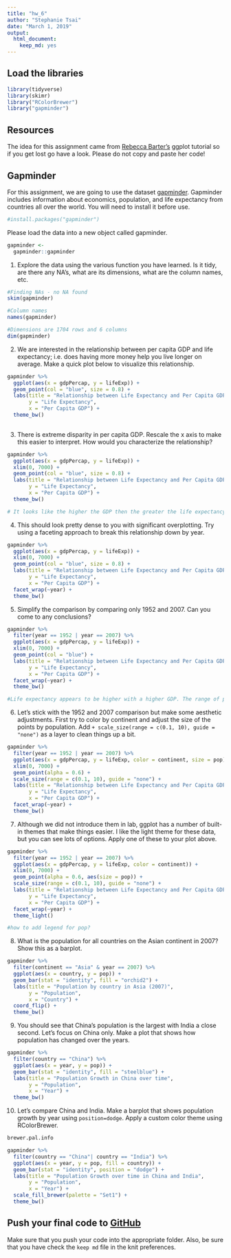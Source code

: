 ```yaml
---
title: "hw_6"
author: "Stephanie Tsai"
date: "March 1, 2019"
output: 
  html_document: 
    keep_md: yes
---
```


## Load the libraries
```r
library(tidyverse)
library(skimr)
library("RColorBrewer")
library("gapminder")
```

## Resources
The idea for this assignment came from [Rebecca Barter's](http://www.rebeccabarter.com/blog/2017-11-17-ggplot2_tutorial/) ggplot tutorial so if you get lost go have a look. Please do not copy and paste her code!  

## Gapminder
For this assignment, we are going to use the dataset [gapminder](https://cran.r-project.org/web/packages/gapminder/index.html). Gapminder includes information about economics, population, and life expectancy from countries all over the world. You will need to install it before use.
```r
#install.packages("gapminder")
```


Please load the data into a new object called gapminder.
```r
gapminder <- 
  gapminder::gapminder
```

1. Explore the data using the various function you have learned. Is it tidy, are there any NA's, what are its dimensions, what are the column names, etc.
```r
#Finding NAs - no NA found
skim(gapminder)
```

```r
#Column names
names(gapminder)
```
```r
#Dimensions are 1704 rows and 6 columns
dim(gapminder)
```





2. We are interested in the relationship between per capita GDP and life expectancy; i.e. does having more money help you live longer on average. Make a quick plot below to visualize this relationship.
```r
gapminder %>% 
  ggplot(aes(x = gdpPercap, y = lifeExp)) +
  geom_point(col = "blue", size = 0.8) +
  labs(title = "Relationship between Life Expectancy and Per Capita GDP",
       y = "Life Expectancy",
       x = "Per Capita GDP") +
  theme_bw()
  
```


3. There is extreme disparity in per capita GDP. Rescale the x axis to make this easier to interpret. How would you characterize the relationship?
```r
gapminder %>% 
  ggplot(aes(x = gdpPercap, y = lifeExp)) +
  xlim(0, 7000) +
  geom_point(col = "blue", size = 0.8) +
  labs(title = "Relationship between Life Expectancy and Per Capita GDP",
       y = "Life Expectancy",
       x = "Per Capita GDP") +
  theme_bw()
```

```r
# It looks like the higher the GDP then the greater the life expectancy.
```



4. This should look pretty dense to you with significant overplotting. Try using a faceting approach to break this relationship down by year.
```r
gapminder %>% 
  ggplot(aes(x = gdpPercap, y = lifeExp)) +
  xlim(0, 7000) +
  geom_point(col = "blue", size = 0.8) +
  labs(title = "Relationship between Life Expectancy and Per Capita GDP",
       y = "Life Expectancy",
       x = "Per Capita GDP") +
  facet_wrap(~year) +
  theme_bw()
```


5. Simplify the comparison by comparing only 1952 and 2007. Can you come to any conclusions?
```r
gapminder %>% 
  filter(year == 1952 | year == 2007) %>%  
  ggplot(aes(x = gdpPercap, y = lifeExp)) +
  xlim(0, 7000) +
  geom_point(col = "blue") +
  labs(title = "Relationship between Life Expectancy and Per Capita GDP",
       y = "Life Expectancy",
       x = "Per Capita GDP") +
  facet_wrap(~year) +
  theme_bw()
```
```r
#Life expectancy appears to be higher with a higher GDP. The range of per capita GDP did not change much in 2007 compared to 1952, but it looks like it shifted up. 
```


6. Let's stick with the 1952 and 2007 comparison but make some aesthetic adjustments. First try to color by continent and adjust the size of the points by population. Add `+ scale_size(range = c(0.1, 10), guide = "none")` as a layer to clean things up a bit.
```r
gapminder %>% 
  filter(year == 1952 | year == 2007) %>%  
  ggplot(aes(x = gdpPercap, y = lifeExp, color = continent, size = pop)) +
  xlim(0, 7000) +
  geom_point(alpha = 0.6) +
  scale_size(range = c(0.1, 10), guide = "none") +
  labs(title = "Relationship between Life Expectancy and Per Capita GDP",
       y = "Life Expectancy",
       x = "Per Capita GDP") +
  facet_wrap(~year) +
  theme_bw()
```


7. Although we did not introduce them in lab, ggplot has a number of built-in themes that make things easier. I like the light theme for these data, but you can see lots of options. Apply one of these to your plot above.
```r
gapminder %>% 
  filter(year == 1952 | year == 2007) %>%  
  ggplot(aes(x = gdpPercap, y = lifeExp, color = continent)) +
  xlim(0, 7000) +
  geom_point(alpha = 0.6, aes(size = pop)) +
  scale_size(range = c(0.1, 10), guide = "none") +
  labs(title = "Relationship between Life Expectancy and Per Capita GDP",
       y = "Life Expectancy",
       x = "Per Capita GDP") +
  facet_wrap(~year) +
  theme_light()

#how to add legend for pop?
```

8. What is the population for all countries on the Asian continent in 2007? Show this as a barplot.
```r
gapminder %>% 
  filter(continent == "Asia" & year == 2007) %>% 
  ggplot(aes(x = country, y = pop)) +
  geom_bar(stat = "identity", fill = "orchid2") +
  labs(title = "Population by country in Asia (2007)",
       y = "Population",
       x = "Country") +
  coord_flip() +
  theme_bw()
```


9. You should see that China's population is the largest with India a close second. Let's focus on China only. Make a plot that shows how population has changed over the years.
```r
gapminder %>% 
  filter(country == "China") %>% 
  ggplot(aes(x = year, y = pop)) +
  geom_bar(stat = "identity", fill = "steelblue") +
  labs(title = "Population Growth in China over time",
       y = "Population",
       x = "Year") +
  theme_bw()
```


10. Let's compare China and India. Make a barplot that shows population growth by year using `position=dodge`. Apply a custom color theme using RColorBrewer.
```r
brewer.pal.info
```



```r
gapminder %>% 
  filter(country == "China"| country == "India") %>% 
  ggplot(aes(x = year, y = pop, fill = country)) +
  geom_bar(stat = "identity", position = "dodge") +
  labs(title = "Population Growth over time in China and India",
       y = "Population",
       x = "Year") +
  scale_fill_brewer(palette = "Set1") +
  theme_bw()
```


## Push your final code to [GitHub](https://github.com/FRS417-DataScienceBiologists)
Make sure that you push your code into the appropriate folder. Also, be sure that you have check the `keep md` file in the knit preferences.